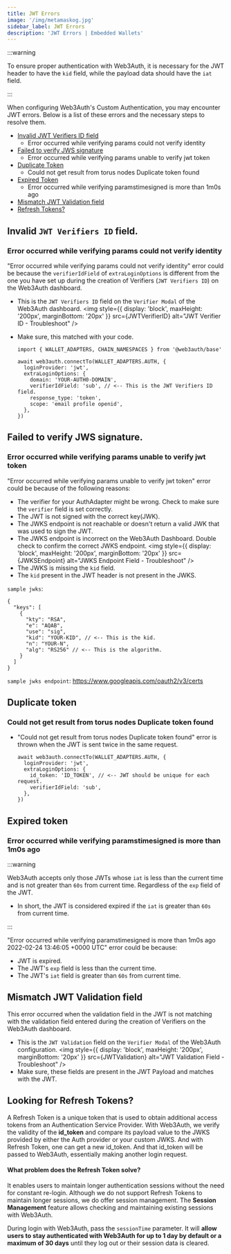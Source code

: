```yaml
---
title: JWT Errors
image: '/img/metamaskog.jpg'
sidebar_label: JWT Errors
description: 'JWT Errors | Embedded Wallets'
---
```



:::warning

To ensure proper authentication with Web3Auth, it is necessary for the JWT header to have the `kid` field, while the payload data should have the `iat` field.

:::

When configuring Web3Auth's Custom Authentication, you may encounter JWT errors. Below is a list of these errors and the necessary steps to resolve them.

- [Invalid JWT Verifiers ID field](#invalid-jwt-verifiers-id-field)
  - Error occurred while verifying params could not verify identity
- [Failed to verify JWS signature](#failed-to-verify-jws-signature)
  - Error occurred while verifying params unable to verify jwt token
- [Duplicate Token](#duplicate-token)
  - Could not get result from torus nodes Duplicate token found
- [Expired Token](#expired-token)
  - Error occurred while verifying paramstimesigned is more than 1m0s ago
- [Mismatch JWT Validation field](#mismatch-jwt-validation-field)
- [Refresh Tokens?](#looking-for-refresh-tokens)

## Invalid `JWT Verifiers ID` field.

### Error occurred while verifying params could not verify identity

"Error occurred while verifying params could not verify identity" error could be because the `verifierIdField` of `extraLoginOptions` is different from the one you have set up during the creation of Verifiers (`JWT Verifiers ID`) on the Web3Auth dashboard.

- This is the `JWT Verifiers ID` field on the `Verifier Modal` of the Web3Auth dashboard.
  <img
    style={{ display: 'block', maxHeight: '200px', marginBottom: '20px' }}
    src={JWTVerifierID}
    alt="JWT Verifier ID - Troubleshoot"
  />
- Make sure, this matched with your code.

  ```tsx
  import { WALLET_ADAPTERS, CHAIN_NAMESPACES } from '@web3auth/base'

  await web3auth.connectTo(WALLET_ADAPTERS.AUTH, {
    loginProvider: 'jwt',
    extraLoginOptions: {
      domain: 'YOUR-AUTH0-DOMAIN',
      verifierIdField: 'sub', // <-- This is the JWT Verifiers ID field.
      response_type: 'token',
      scope: 'email profile openid',
    },
  })
  ```

## Failed to verify JWS signature.

### Error occurred while verifying params unable to verify jwt token

"Error occurred while verifying params unable to verify jwt token" error could be because of the following reasons:

- The verifier for your AuthAdapter might be wrong. Check to make sure the `verifier` field is set correctly.
- The JWT is not signed with the correct key(JWK).
- The JWKS endpoint is not reachable or doesn't return a valid JWK that was used to sign the JWT.
- The JWKS endpoint is incorrect on the Web3Auth Dashboard. Double check to confirm the correct JWKS endpoint.
  <img
    style={{ display: 'block', maxHeight: '200px', marginBottom: '20px' }}
    src={JWKSEndpoint}
    alt="JWKS Endpoint Field - Troubleshoot"
  />
- The JWKS is missing the `kid` field.
- The `kid` present in the JWT header is not present in the JWKS.

`sample jwks`:

```tsx
{
  "keys": [
    {
      "kty": "RSA",
      "e": "AQAB",
      "use": "sig",
      "kid": "YOUR-KID", // <-- This is the kid.
      "n": "YOUR-N",
      "alg": "RS256" // <-- This is the algorithm.
    }
  ]
}
```

`sample jwks endpoint`: https://www.googleapis.com/oauth2/v3/certs

## Duplicate token

### Could not get result from torus nodes Duplicate token found

- "Could not get result from torus nodes Duplicate token found" error is thrown when the JWT is sent twice in the same request.

  ```tsx
  await web3auth.connectTo(WALLET_ADAPTERS.AUTH, {
    loginProvider: 'jwt',
    extraLoginOptions: {
      id_token: 'ID_TOKEN', // <-- JWT should be unique for each request.
      verifierIdField: 'sub',
    },
  })
  ```

## Expired token

### Error occurred while verifying paramstimesigned is more than 1m0s ago

:::warning

Web3Auth accepts only those JWTs whose `iat` is less than the current time and is not greater than `60s` from current time. Regardless of the `exp` field of the JWT.

- In short, the JWT is considered expired if the `iat` is greater than `60s` from current time.

:::

"Error occurred while verifying paramstimesigned is more than 1m0s ago 2022-02-24 13:46:05 +0000 UTC" error could be because:

- JWT is expired.
- The JWT's `exp` field is less than the current time.
- The JWT's `iat` field is greater than `60s` from current time.

## Mismatch JWT Validation field

This error occurred when the validation field in the JWT is not matching with the validation field entered during the creation of Verifiers on the Web3Auth dashboard.

- This is the `JWT Validation` field on the `Verifier Modal` of the Web3Auth configuration.
  <img
    style={{ display: 'block', maxHeight: '200px', marginBottom: '20px' }}
    src={JWTValidation}
    alt="JWT Validation Field - Troubleshoot"
  />
- Make sure, these fields are present in the JWT Payload and matches with the JWT.

## Looking for Refresh Tokens?

A Refresh Token is a unique token that is used to obtain additional access tokens from an Authentication Service Provider. With Web3Auth, we verify the validity of the **id_token** and compare its payload value to the JWKS provided by either the Auth provider or your custom JWKS. And with Refresh Token, one can get a new id_token. And that id_token will be passed to Web3Auth, essentially making another login request.

#### What problem does the Refresh Token solve?

It enables users to maintain longer authentication sessions without the need for constant re-login. Although we do not support Refresh Tokens to maintain longer sessions, we do offer session management. The **Session Management** feature allows checking and maintaining existing sessions with Web3Auth.

During login with Web3Auth, pass the `sessionTime` parameter. It will **allow users to stay authenticated with Web3Auth for up to 1 day by default or a maximum of 30 days** until they log out or their session data is cleared.
